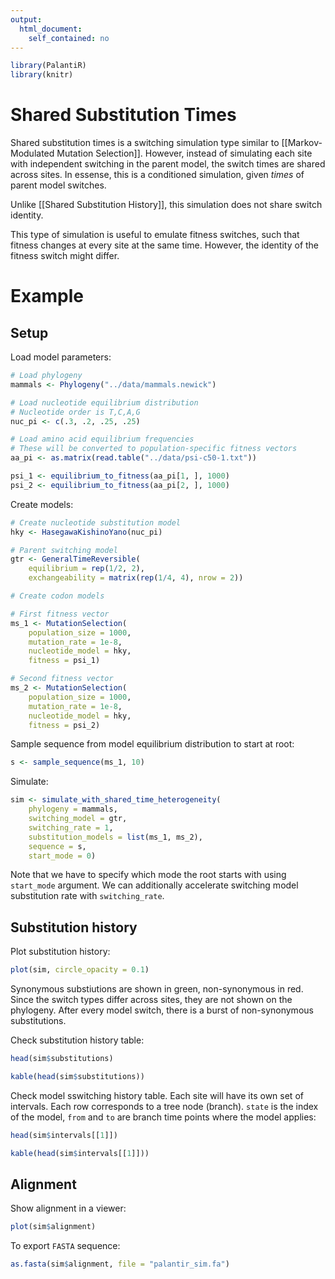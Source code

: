 ```yaml
---
output:
  html_document:
    self_contained: no
---
```


```r
library(PalantiR)
library(knitr)
```

# Shared Substitution Times

Shared substitution times is a switching simulation type similar to [[Markov-Modulated Mutation Selection]]. However, instead of simulating each site with independent switching in the parent model, the switch times are shared across sites. In essense, this is a conditioned simulation, given _times_ of parent model switches.

Unlike [[Shared Substitution History]], this simulation does not share switch identity.

This type of simulation is useful to emulate fitness switches, such that fitness changes at every site at the same time. However, the identity of the fitness switch might differ.

# Example

## Setup

Load model parameters:

```r
# Load phylogeny
mammals <- Phylogeny("../data/mammals.newick")

# Load nucleotide equilibrium distribution
# Nucleotide order is T,C,A,G
nuc_pi <- c(.3, .2, .25, .25)

# Load amino acid equilibrium frequencies
# These will be converted to population-specific fitness vectors
aa_pi <- as.matrix(read.table("../data/psi-c50-1.txt"))

psi_1 <- equilibrium_to_fitness(aa_pi[1, ], 1000)
psi_2 <- equilibrium_to_fitness(aa_pi[2, ], 1000)
```

Create models:

```r
# Create nucleotide substitution model
hky <- HasegawaKishinoYano(nuc_pi)

# Parent switching model
gtr <- GeneralTimeReversible(
    equilibrium = rep(1/2, 2),
    exchangeability = matrix(rep(1/4, 4), nrow = 2))

# Create codon models

# First fitness vector
ms_1 <- MutationSelection(
    population_size = 1000, 
    mutation_rate = 1e-8, 
    nucleotide_model = hky,
    fitness = psi_1)

# Second fitness vector
ms_2 <- MutationSelection(
    population_size = 1000,
    mutation_rate = 1e-8, 
    nucleotide_model = hky,
    fitness = psi_2)

```

Sample sequence from model equilibrium distribution to start at root:
```r
s <- sample_sequence(ms_1, 10)
```

Simulate:
```r
sim <- simulate_with_shared_time_heterogeneity(
    phylogeny = mammals,
    switching_model = gtr,
    switching_rate = 1,
    substitution_models = list(ms_1, ms_2),
    sequence = s,
    start_mode = 0)
```

Note that we have to specify which mode the root starts with using `start_mode` argument.
We can additionally accelerate switching model substitution rate with `switching_rate`. 

## Substitution history

Plot substitution history:

```r
plot(sim, circle_opacity = 0.1)
```

Synonymous substiutions are shown in green, non-synonymous in red. Since the switch types differ across sites, they are not shown on the phylogeny.
After every model switch, there is a burst of non-synonymous substitutions.

Check substitution history table:

```r
head(sim$substitutions)
```
```r
kable(head(sim$substitutions))
```

Check model sswitching history table. Each site will have its own set of intervals. Each row corresponds to a tree node (branch). `state` is the index of the model, `from` and `to` are branch time points where the model applies:

```r
head(sim$intervals[[1]])
```
```r
kable(head(sim$intervals[[1]]))
```


## Alignment

Show alignment in a viewer:

```r
plot(sim$alignment)
```

To export `FASTA` sequence:

```r
as.fasta(sim$alignment, file = "palantir_sim.fa")
```
